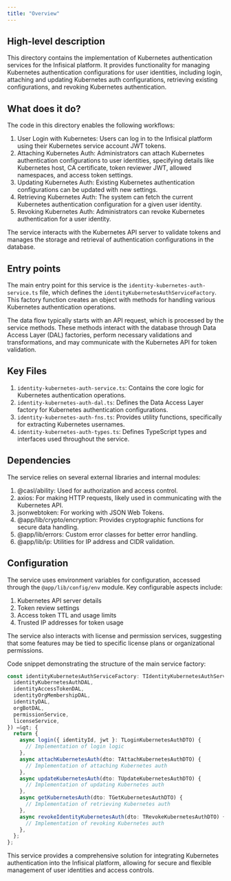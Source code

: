 ```yaml
---
title: "Overview"
---
```


## High-level description
This directory contains the implementation of Kubernetes authentication services for the Infisical platform. It provides functionality for managing Kubernetes authentication configurations for user identities, including login, attaching and updating Kubernetes auth configurations, retrieving existing configurations, and revoking Kubernetes authentication.

## What does it do?
The code in this directory enables the following workflows:

1. User Login with Kubernetes: Users can log in to the Infisical platform using their Kubernetes service account JWT tokens.
2. Attaching Kubernetes Auth: Administrators can attach Kubernetes authentication configurations to user identities, specifying details like Kubernetes host, CA certificate, token reviewer JWT, allowed namespaces, and access token settings.
3. Updating Kubernetes Auth: Existing Kubernetes authentication configurations can be updated with new settings.
4. Retrieving Kubernetes Auth: The system can fetch the current Kubernetes authentication configuration for a given user identity.
5. Revoking Kubernetes Auth: Administrators can revoke Kubernetes authentication for a user identity.

The service interacts with the Kubernetes API server to validate tokens and manages the storage and retrieval of authentication configurations in the database.

## Entry points
The main entry point for this service is the `identity-kubernetes-auth-service.ts` file, which defines the `identityKubernetesAuthServiceFactory`. This factory function creates an object with methods for handling various Kubernetes authentication operations.

The data flow typically starts with an API request, which is processed by the service methods. These methods interact with the database through Data Access Layer (DAL) factories, perform necessary validations and transformations, and may communicate with the Kubernetes API for token validation.

## Key Files
1. `identity-kubernetes-auth-service.ts`: Contains the core logic for Kubernetes authentication operations.
2. `identity-kubernetes-auth-dal.ts`: Defines the Data Access Layer factory for Kubernetes authentication configurations.
3. `identity-kubernetes-auth-fns.ts`: Provides utility functions, specifically for extracting Kubernetes usernames.
4. `identity-kubernetes-auth-types.ts`: Defines TypeScript types and interfaces used throughout the service.

## Dependencies
The service relies on several external libraries and internal modules:

1. @casl/ability: Used for authorization and access control.
2. axios: For making HTTP requests, likely used in communicating with the Kubernetes API.
3. jsonwebtoken: For working with JSON Web Tokens.
4. @app/lib/crypto/encryption: Provides cryptographic functions for secure data handling.
5. @app/lib/errors: Custom error classes for better error handling.
6. @app/lib/ip: Utilities for IP address and CIDR validation.

## Configuration
The service uses environment variables for configuration, accessed through the `@app/lib/config/env` module. Key configurable aspects include:

1. Kubernetes API server details
2. Token review settings
3. Access token TTL and usage limits
4. Trusted IP addresses for token usage

The service also interacts with license and permission services, suggesting that some features may be tied to specific license plans or organizational permissions.

Code snippet demonstrating the structure of the main service factory:

```typescript
const identityKubernetesAuthServiceFactory: TIdentityKubernetesAuthServiceFactory = ({
  identityKubernetesAuthDAL,
  identityAccessTokenDAL,
  identityOrgMembershipDAL,
  identityDAL,
  orgBotDAL,
  permissionService,
  licenseService,
}) =&gt; {
  return {
    async login({ identityId, jwt }: TLoginKubernetesAuthDTO) {
      // Implementation of login logic
    },
    async attachKubernetesAuth(dto: TAttachKubernetesAuthDTO) {
      // Implementation of attaching Kubernetes auth
    },
    async updateKubernetesAuth(dto: TUpdateKubernetesAuthDTO) {
      // Implementation of updating Kubernetes auth
    },
    async getKubernetesAuth(dto: TGetKubernetesAuthDTO) {
      // Implementation of retrieving Kubernetes auth
    },
    async revokeIdentityKubernetesAuth(dto: TRevokeKubernetesAuthDTO) {
      // Implementation of revoking Kubernetes auth
    },
  };
};
```

This service provides a comprehensive solution for integrating Kubernetes authentication into the Infisical platform, allowing for secure and flexible management of user identities and access controls.